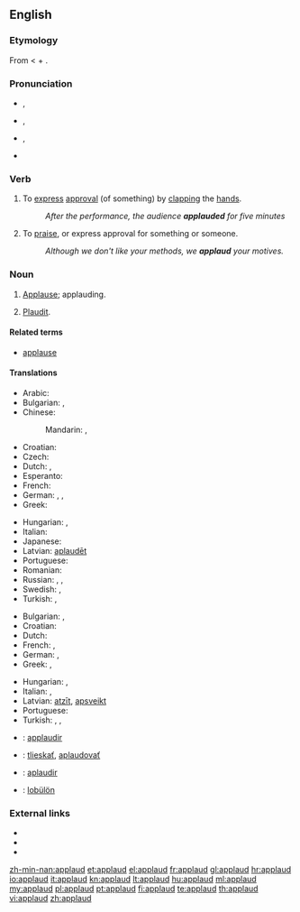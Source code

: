 ==English==

===Etymology===
From {{etyl|la}} {{term|lang=la|applaudere||to clap the hands together, applaud}} < {{term|lang=la|ad||to}} + {{term|lang=la|plaudere||to strike, clap}}.

===Pronunciation===
* {{a|UK}} {{IPA|/əˈplɔːd/}}, {{SAMPA|/@"plO:d/}}
* {{a|US}} {{IPA|/əˈplɔd/}}, {{SAMPA|/@"plOd/}}
* {{a|cot-caught}} {{IPA|/əˈplɑd/}}, {{SAMPA|/@"plAd/}}
* {{audio|en-us-applaud.ogg|Audio (US)}}

===Verb===
{{en-verb}}

# {{context|transitive|intransitive}} To [[express]] [[approval]] (of something) by [[clap|clapping]] the [[hand]]s.
#: ''After the performance, the audience '''applauded''' for five minutes''
# {{context|transitive|intransitive}} To [[praise]], or express approval for something or someone.
#: ''Although we don't like your methods, we '''applaud''' your motives.''

===Noun===
{{en-noun}}

# {{obsolete}} [[applause|Applause]]; applauding.
# {{obsolete}} [[plaudit|Plaudit]].

====Related terms====
* [[applause]]

====Translations====
{{trans-top|to express approval by clapping}}
* Arabic: {{t|ar|صفق|tr=saffaqa}}
* Bulgarian: {{t+|bg|аплодирам}},  {{t|bg|ръкопляскам}}
* Chinese:
*: Mandarin: {{t-|cmn|拍手|tr=pāishǒu|sc=Hani}},  {{t-|cmn|鼓掌|tr=gǔzhǎng|sc=Hani}}
* Croatian: {{t-|hr|aplaudirati}}
* Czech: {{t-|cs|tleskat}}
* Dutch: {{t+|nl|applaudisseren}}, {{t+|nl|klappen}}
* Esperanto: {{t-|eo|aplaŭdi|xs=Esperanto}}
* French: {{t+|fr|applaudir}}
* German: {{t+|de|applaudieren}}, {{t+|de|klatschen}}, {{t|de|Beifall klatschen}}
* Greek: {{t+|el|χειροκροτώ|tr=khirokrotó}}
{{trans-mid}}
* Hungarian: {{t+|hu|tapsol}},  {{t+|hu|megtapsol}}
* Italian: {{t+|it|applaudire}}
* Japanese: {{t|ja|拍手する|tr=はくしゅする, hakushu-suru}}
* Latvian: [[aplaudēt]]
* Portuguese: {{t+|pt|aplaudir}}
* Romanian: {{t|ro|aplauda}}
* Russian: {{t+|ru|аплодировать|tr=aplodírovat'}},  {{t+|ru|хлопать|tr=xlópat'}}, {{t|ru|рукоплескать|tr=rukopleskát'}}
* Swedish: {{t|sv|applådera }}, {{t|sv|klappa}}
* Turkish: {{t+|tr|alkışlamak}},  {{t|tr|el çırpmak}}
{{trans-bottom}}

{{trans-top|to praise, or express approval by words}}
* Bulgarian: {{t|bg|хваля}},  {{t+|bg|одобрявам}}
* Croatian: {{t-|hr|aplaudirati}}
* Dutch: {{t+|nl|applaudisseren}}
* French: {{t+|fr|louer}}, {{t+|fr|approuver}}
* German: {{t+|de|loben}}, {{t+|de|befürworten}}
* Greek: {{t+|el|επικροτώ|tr=epikrotó}},  {{t|el|επιδοκιμάζω|tr=epiðokimázo}}
{{trans-mid}}
* Hungarian: {{t|hu|helyesel}},  {{t+|hu|dicsér}}
* Italian: {{t+|it|lodare}}, {{t+|it|approvare}}
* Latvian: [[atzīt]], [[apsveikt]]
* Portuguese: {{t+|pt|aplaudir}}
* Turkish: {{t|tr|beğenmek}},  {{t|tr|takdir etmek}},  {{t+|tr|alkışlamak}}
{{trans-bottom}}

{{checktrans-top}}
* {{ttbc|Interlingua}}: [[applaudir]]
* {{ttbc|sk}}: [[tlieskať]], [[aplaudovať]]
* {{ttbc|es}}: [[aplaudir]]
* {{ttbc|Volapük}}: [[lobülön]]
{{trans-bottom}}

===External links===
* {{R:Webster 1913}}
* {{R:Century 1911}}
* {{R:OneLook}}

[[zh-min-nan:applaud]]
[[et:applaud]]
[[el:applaud]]
[[fr:applaud]]
[[gl:applaud]]
[[hr:applaud]]
[[io:applaud]]
[[it:applaud]]
[[kn:applaud]]
[[lt:applaud]]
[[hu:applaud]]
[[ml:applaud]]
[[my:applaud]]
[[pl:applaud]]
[[pt:applaud]]
[[fi:applaud]]
[[te:applaud]]
[[th:applaud]]
[[vi:applaud]]
[[zh:applaud]]